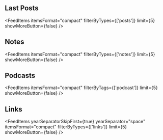<AuthorBanner />
&nbsp;

## Last Posts

<FeedItems
  itemsFormat="compact"
  filterByTypes={['posts']}
  limit={5}
  showMoreButton={false}
/>

## Notes

<FeedItems
  itemsFormat="compact"
  filterByTypes={['notes']}
  limit={5}
  showMoreButton={false}
/>

## Podcasts

<FeedItems
  itemsFormat="compact"
  filterByTags={['podcast']}
  limit={5}
  showMoreButton={false}
/>

## Links

<FeedItems
  yearSeparatorSkipFirst={true}
  yearSeparator="space"
  itemsFormat="compact"
  filterByTypes={['links']}
  limit={5}
  showMoreButton={false}
/>
